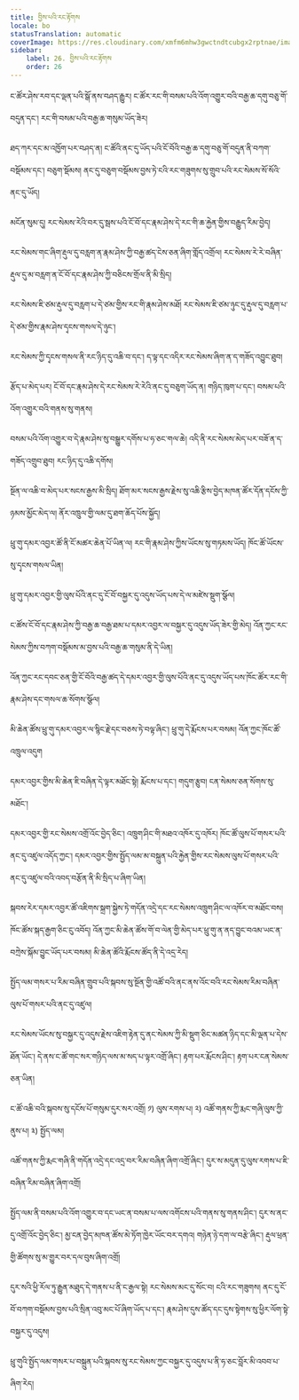 ```yaml
---
title: བྱིས་པའི་རང་རྟོགས
locale: bo
statusTranslation: automatic
coverImage: https://res.cloudinary.com/xmfm6mhw3gwctndtcubgx2rptnae/image/upload/v1740468922/small_cover_tratado_de_psicologia_revolucionaria_a4c0dca4e0.webp
sidebar:
    label: 26. བྱིས་པའི་རང་རྟོགས
    order: 26
---
```

ང་ཚོར་ཤེས་རབ་དང་ལྡན་པའི་སྒོ་ནས་བཤད་རྒྱུར། ང་ཚོར་རང་གི་བསམ་པའི་འོག་འགྱུར་བའི་བརྒྱ་ཆ་དགུ་བཅུ་གོ་བདུན་དང་། རང་གི་བསམ་པའི་བརྒྱ་ཆ་གསུམ་ཡོད་ཟེར།

ཐད་ཀར་དང་མ་འཁྱོག་པར་བཤད་ན། ང་ཚོའི་ནང་དུ་ཡོད་པའི་ངོ་བོའི་བརྒྱ་ཆ་དགུ་བཅུ་གོ་བདུན་ནི་བཀག་བསྡོམས་དང་། བཅུག་སྡོམས། ནང་དུ་བཅུག་བསྡོམས་བྱས་ཏེ་ངའི་རང་གཟུགས་སུ་གྲུབ་པའི་རང་སེམས་སོ་སོའི་ནང་དུ་ཡོད།

མངོན་སུམ་དུ། རང་སེམས་རེའི་བར་དུ་སྦས་པའི་ངོ་བོ་དང་རྣམ་ཤེས་དེ་རང་གི་ཆ་རྐྱེན་གྱིས་བརྒྱུད་རིམ་བྱེད།

རང་སེམས་གང་ཞིག་རྡུལ་དུ་བརླག་ན་རྣམ་ཤེས་ཀྱི་བརྒྱ་ཚད་ངེས་ཅན་ཞིག་གློད་འགྲོལ། རང་སེམས་རེ་རེ་བཞིན་རྡུལ་དུ་མ་བརླག་ན་ངོ་བོ་དང་རྣམ་ཤེས་ཀྱི་བཅིངས་གྲོལ་ནི་མི་སྲིད།

རང་སེམས་ཇི་ཙམ་རྡུལ་དུ་བརླག་པ་དེ་ཙམ་གྱིས་རང་གི་རྣམ་ཤེས་མཐོ། རང་སེམས་ཇི་ཙམ་ཉུང་དུ་རྡུལ་དུ་བརླག་པ་དེ་ཙམ་གྱིས་རྣམ་ཤེས་དྭངས་གསལ་དེ་ཉུང་།

རང་སེམས་ཀྱི་དྭངས་གསལ་ནི་རང་ཉིད་དུ་འཆི་བ་དང་། ད་ལྟ་དང་འདིར་རང་སེམས་ཞིག་ན་ད་གཟོད་འབྱུང་ཐུབ།

རྩོད་པ་མེད་པར། ངོ་བོ་དང་རྣམ་ཤེས་དེ་རང་སེམས་རེ་རེའི་ནང་དུ་བཅུག་ཡོད་ན། གཉིད་ཁུག་པ་དང་། བསམ་པའི་འོག་འགྱུར་བའི་གནས་སུ་གནས།

བསམ་པའི་འོག་འགྱུར་བ་དེ་རྣམ་ཤེས་སུ་བསྒྱུར་དགོས་པ་ཧ་ཅང་གལ་ཆེ། འདི་ནི་རང་སེམས་མེད་པར་བཟོ་ན་ད་གཟོད་འགྲུབ་ཐུབ། རང་ཉིད་དུ་འཆི་དགོས།

སྔོན་ལ་འཆི་བ་མེད་པར་སངས་རྒྱས་མི་སྲིད། ཐོག་མར་སངས་རྒྱས་རྗེས་སུ་འཆི་རྩིས་བྱེད་མཁན་ཚོར་དོན་དངོས་ཀྱི་ཉམས་མྱོང་མེད་ལ། ནོར་འཁྲུལ་གྱི་ལམ་དུ་ཐག་ཆོད་པོས་སྐྱོད།

ཕྲུ་གུ་དམར་འབྱར་ཚོ་ནི་ངོ་མཚར་ཆེན་པོ་ཡིན་ལ། རང་གི་རྣམ་ཤེས་ཀྱིས་ཡོངས་སུ་གཏམས་ཡོད། ཁོང་ཚོ་ཡོངས་སུ་དྭངས་གསལ་ཡིན།

ཕྲུ་གུ་དམར་འབྱར་གྱི་ལུས་པོའི་ནང་དུ་ངོ་བོ་བསྐྱར་དུ་འདུས་ཡོད་པས་དེ་ལ་མཛེས་སྡུག་སྩོལ།

ང་ཚོས་ངོ་བོ་དང་རྣམ་ཤེས་ཀྱི་བརྒྱ་ཆ་བརྒྱ་ཐམ་པ་དམར་འབྱར་ལ་བསྐྱར་དུ་འདུས་ཡོད་ཟེར་གྱི་མེད། འོན་ཀྱང་རང་སེམས་ཀྱིས་བཀག་བསྡོམས་མ་བྱས་པའི་བརྒྱ་ཆ་གསུམ་ནི་དེ་ཡིན།

འོན་ཀྱང་རང་དབང་ཅན་གྱི་ངོ་བོའི་བརྒྱ་ཚད་དེ་དམར་འབྱར་གྱི་ལུས་པོའི་ནང་དུ་འདུས་ཡོད་པས་ཁོང་ཚོར་རང་གི་རྣམ་ཤེས་དང་གསལ་ཆ་སོགས་སྩོལ།

མི་ཆེན་ཚོས་ཕྲུ་གུ་དམར་འབྱར་ལ་སྙིང་རྗེ་དང་བཅས་ཏེ་བལྟ་ཞིང་། ཕྲུ་གུ་དེ་རྨོངས་པར་བསམ། འོན་ཀྱང་ཁོང་ཚོ་འཁྲུལ་འདུག

དམར་འབྱར་གྱིས་མི་ཆེན་ཇི་བཞིན་དེ་ལྟར་མཐོང་སྟེ། རྨོངས་པ་དང་། གདུག་རྩུབ། ངན་སེམས་ཅན་སོགས་སུ་མཐོང་།

དམར་འབྱར་གྱི་རང་སེམས་འགྲོ་འོང་བྱེད་ཅིང་། འཁྲུག་ཤིང་གི་མཐའ་འཁོར་དུ་འཁོར། ཁོང་ཚོ་ལུས་པོ་གསར་པའི་ནང་དུ་འཛུལ་འདོད་ཀྱང་། དམར་འབྱར་གྱིས་སྤྱོད་ལམ་མ་བསྐྲུན་པའི་རྐྱེན་གྱིས་རང་སེམས་ལུས་པོ་གསར་པའི་ནང་དུ་འཛུལ་བའི་འབད་བརྩོན་ནི་མི་སྲིད་པ་ཞིག་ཡིན།

སྐབས་རེར་དམར་འབྱར་ཚོ་འཇིགས་སྐྲག་སྐྱེས་ཏེ་གདོན་འདྲེ་དང་རང་སེམས་འཁྲུག་ཤིང་ལ་འཁོར་བ་མཐོང་བས། ཁོང་ཚོས་སྐད་རྒྱག་ཅིང་ངུ་འབོད། འོན་ཀྱང་མི་ཆེན་ཚོས་གོ་བ་ལེན་གྱི་མེད་པར་ཕྲུ་གུ་ན་ནད་བྱུང་བའམ་ཡང་ན་བཀྲེས་སྐོམ་བྱུང་ཡོད་པར་བསམ། མི་ཆེན་ཚོའི་རྨོངས་ཚོད་ནི་དེ་འདྲ་རེད།

སྤྱོད་ལམ་གསར་པ་རིམ་བཞིན་གྲུབ་པའི་སྐབས་སུ་སྔོན་གྱི་འཚོ་བའི་ནང་ནས་འོང་བའི་རང་སེམས་རིམ་བཞིན་ལུས་པོ་གསར་པའི་ནང་དུ་འཛུལ།

རང་སེམས་ཡོངས་སུ་བསྐྱར་དུ་འདུས་རྗེས་འཇིག་རྟེན་དུ་ནང་སེམས་ཀྱི་མི་སྡུག་ཅིང་མཚན་ཉིད་དང་མི་ལྡན་པ་དེས་ཐོན་ཡོང་། དེ་ནས་ང་ཚོ་གང་སར་གཉིད་ལས་མ་སད་པ་ལྟར་འགྲོ་ཞིང་། རྟག་པར་རྨོངས་ཤིང་། རྟག་པར་ངན་སེམས་ཅན་ཡིན།

ང་ཚོ་འཆི་བའི་སྐབས་སུ་དངོས་པོ་གསུམ་དུར་སར་འགྲོ། ༡) ལུས་རགས་པ། ༢) འཚོ་གནས་ཀྱི་རྨང་གཞི་ལུས་ཀྱི་ནུས་པ། ༣) སྤྱོད་ལམ།

འཚོ་གནས་ཀྱི་རྨང་གཞི་ནི་གདོན་འདྲེ་དང་འདྲ་བར་རིམ་བཞིན་ཞིག་འགྲོ་ཞིང་། དུར་ས་མདུན་དུ་ལུས་རགས་པ་ཇི་བཞིན་རིམ་བཞིན་ཞིག་འགྲོ།

སྤྱོད་ལམ་ནི་བསམ་པའི་འོག་འགྱུར་བ་དང་ཡང་ན་བསམ་པ་ལས་འགོངས་པའི་གནས་སུ་གནས་ཤིང་། དུར་ས་ནང་དུ་འགྲོ་འོང་བྱེད་ཅིང་། མྱ་ངན་བྱེད་མཁན་ཚོས་མེ་ཏོག་ཁྱེར་ཡོང་བར་དགའ། གཉེན་ཉེ་དག་ལ་བརྩེ་ཞིང་། རྡུལ་ཕྲན་གྱི་ཚོགས་སུ་མ་གྱུར་བར་དལ་བུས་ཞིག་འགྲོ།

དུར་སའི་ཕྱི་རོལ་ཏུ་རྒྱུན་མཐུད་དེ་གནས་པ་ནི་ང་རྒྱལ་སྟེ། རང་སེམས་མང་དུ་སོང་བ། ངའི་རང་གཟུགས། ནང་དུ་ངོ་བོ་བཀག་བསྡོམས་བྱས་པའི་སྲིན་འབུ་མང་པོ་ཞིག་ཡོད་པ་དང་། རྣམ་ཤེས་དུས་ཚོད་དང་དུས་སྟེགས་སུ་ཕྱིར་ལོག་སྟེ་བསྐྱར་དུ་འདུས།

ཕྲུ་གུའི་སྤྱོད་ལམ་གསར་པ་བསྐྲུན་པའི་སྐབས་སུ་རང་སེམས་ཀྱང་བསྐྱར་དུ་འདུས་པ་ནི་ཧ་ཅང་བློར་མི་འབབ་པ་ཞིག་རེད།


